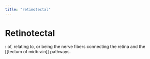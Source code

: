 ```yaml
---
title: "retinotectal"
---
```


# Retinotectal 

: of, relating to, or being the nerve fibers connecting the retina and the [[tectum of midbrain]] pathways.
